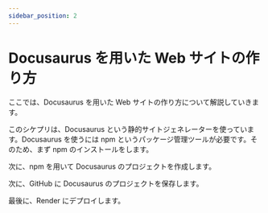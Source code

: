 ```yaml
---
sidebar_position: 2
---
```



# Docusaurus を用いた Web サイトの作り方

ここでは、Docusaurus を用いた Web サイトの作り方について解説していきます。

このシケプリは、Docusaurus という静的サイトジェネレーターを使っています。Docusaurus を使うには npm というパッケージ管理ツールが必要です。そのため、まず npm のインストールをします。

次に、npm を用いて Docusaurus のプロジェクトを作成します。

次に、GitHub に Docusaurus のプロジェクトを保存します。

最後に、Render にデプロイします。

<DocCardList />
